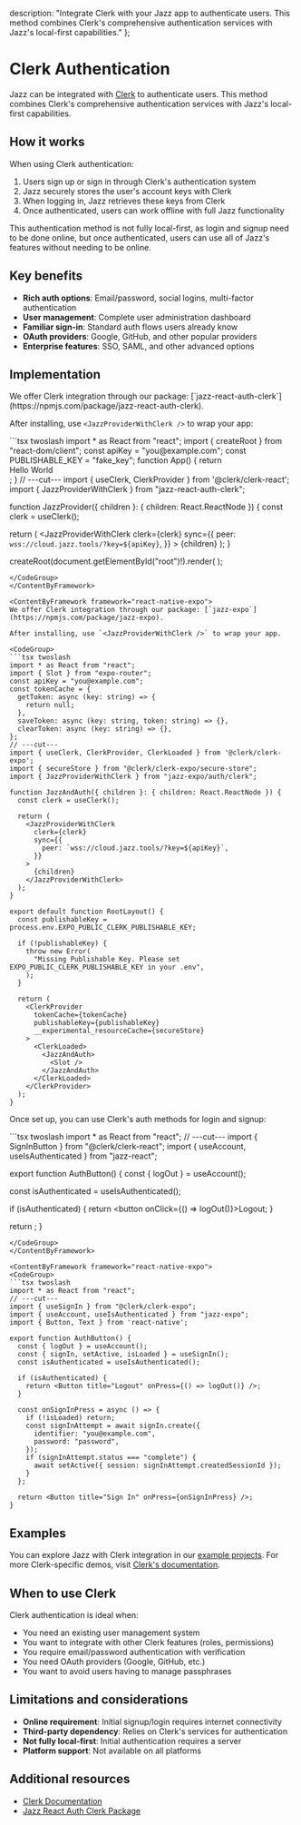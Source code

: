  description: "Integrate Clerk with your Jazz app to authenticate users. This method combines Clerk's comprehensive authentication services with Jazz's local-first capabilities."
};


# Clerk Authentication

Jazz can be integrated with [Clerk](https://clerk.com/) to authenticate users. This method combines Clerk's comprehensive authentication services with Jazz's local-first capabilities.

## How it works

When using Clerk authentication:
1. Users sign up or sign in through Clerk's authentication system
2. Jazz securely stores the user's account keys with Clerk
3. When logging in, Jazz retrieves these keys from Clerk
4. Once authenticated, users can work offline with full Jazz functionality

This authentication method is not fully local-first, as login and signup need to be done online, but once authenticated, users can use all of Jazz's features without needing to be online.

## Key benefits

- **Rich auth options**: Email/password, social logins, multi-factor authentication
- **User management**: Complete user administration dashboard
- **Familiar sign-in**: Standard auth flows users already know
- **OAuth providers**: Google, GitHub, and other popular providers
- **Enterprise features**: SSO, SAML, and other advanced options

## Implementation

<ContentByFramework framework="react">
We offer Clerk integration through our package: [`jazz-react-auth-clerk`](https://npmjs.com/package/jazz-react-auth-clerk).

After installing, use `<JazzProviderWithClerk />` to wrap your app:

<CodeGroup>
```tsx twoslash
import * as React from "react";
import { createRoot } from "react-dom/client";
const apiKey = "you@example.com";
const PUBLISHABLE_KEY = "fake_key";
function App() {
  return <div>Hello World</div>;
}
// ---cut---
import { useClerk, ClerkProvider } from '@clerk/clerk-react';
import { JazzProviderWithClerk } from "jazz-react-auth-clerk";

function JazzProvider({ children }: { children: React.ReactNode }) {
  const clerk = useClerk();

  return (
    <JazzProviderWithClerk
      clerk={clerk}
      sync={{
        peer: `wss://cloud.jazz.tools/?key=${apiKey}`,
      }}
    >
      {children}
    </JazzProviderWithClerk>
  );
}

createRoot(document.getElementById("root")!).render(
  <ClerkProvider publishableKey={PUBLISHABLE_KEY} afterSignOutUrl="/">
    <JazzProvider>
      <App />
    </JazzProvider>
  </ClerkProvider>
);
```
</CodeGroup>
</ContentByFramework>

<ContentByFramework framework="react-native-expo">
We offer Clerk integration through our package: [`jazz-expo`](https://npmjs.com/package/jazz-expo).

After installing, use `<JazzProviderWithClerk />` to wrap your app.

<CodeGroup>
```tsx twoslash
import * as React from "react";
import { Slot } from "expo-router";
const apiKey = "you@example.com";
const tokenCache = {
  getToken: async (key: string) => {
    return null;
  },
  saveToken: async (key: string, token: string) => {},
  clearToken: async (key: string) => {},
};
// ---cut---
import { useClerk, ClerkProvider, ClerkLoaded } from '@clerk/clerk-expo';
import { secureStore } from "@clerk/clerk-expo/secure-store";
import { JazzProviderWithClerk } from "jazz-expo/auth/clerk";

function JazzAndAuth({ children }: { children: React.ReactNode }) {
  const clerk = useClerk();

  return (
    <JazzProviderWithClerk
      clerk={clerk}
      sync={{
        peer: `wss://cloud.jazz.tools/?key=${apiKey}`,
      }}
    >
      {children}
    </JazzProviderWithClerk>
  );
}

export default function RootLayout() {
  const publishableKey = process.env.EXPO_PUBLIC_CLERK_PUBLISHABLE_KEY;

  if (!publishableKey) {
    throw new Error(
      "Missing Publishable Key. Please set EXPO_PUBLIC_CLERK_PUBLISHABLE_KEY in your .env",
    );
  }

  return (
    <ClerkProvider
      tokenCache={tokenCache}
      publishableKey={publishableKey}
      __experimental_resourceCache={secureStore}
    >
      <ClerkLoaded>
        <JazzAndAuth>
          <Slot />
        </JazzAndAuth>
      </ClerkLoaded>
    </ClerkProvider>
  );
}
```
</CodeGroup>
</ContentByFramework>

Once set up, you can use Clerk's auth methods for login and signup:

<ContentByFramework framework="react">
<CodeGroup>
```tsx twoslash
import * as React from "react";
// ---cut---
import { SignInButton } from "@clerk/clerk-react";
import { useAccount, useIsAuthenticated } from "jazz-react";

export function AuthButton() {
  const { logOut } = useAccount();

  const isAuthenticated = useIsAuthenticated();

  if (isAuthenticated) {
    return <button onClick={() => logOut()}>Logout</button>;
  }

  return <SignInButton />;
}
```
</CodeGroup>
</ContentByFramework>

<ContentByFramework framework="react-native-expo">
<CodeGroup>
```tsx twoslash
import * as React from "react";
// ---cut---
import { useSignIn } from "@clerk/clerk-expo";
import { useAccount, useIsAuthenticated } from "jazz-expo";
import { Button, Text } from 'react-native';

export function AuthButton() {
  const { logOut } = useAccount();
  const { signIn, setActive, isLoaded } = useSignIn();
  const isAuthenticated = useIsAuthenticated();

  if (isAuthenticated) {
    return <Button title="Logout" onPress={() => logOut()} />;
  }

  const onSignInPress = async () => {
    if (!isLoaded) return;
    const signInAttempt = await signIn.create({
      identifier: "you@example.com",
      password: "password",
    });
    if (signInAttempt.status === "complete") {
      await setActive({ session: signInAttempt.createdSessionId });
    }
  };

  return <Button title="Sign In" onPress={onSignInPress} />;
}
```
</CodeGroup>
</ContentByFramework>

## Examples

You can explore Jazz with Clerk integration in our [example projects](/examples). For more Clerk-specific demos, visit [Clerk's documentation](https://clerk.com/docs).

## When to use Clerk

Clerk authentication is ideal when:

- You need an existing user management system
- You want to integrate with other Clerk features (roles, permissions)
- You require email/password authentication with verification
- You need OAuth providers (Google, GitHub, etc.)
- You want to avoid users having to manage passphrases

## Limitations and considerations

- **Online requirement**: Initial signup/login requires internet connectivity
- **Third-party dependency**: Relies on Clerk's services for authentication
- **Not fully local-first**: Initial authentication requires a server
- **Platform support**: Not available on all platforms

## Additional resources

- [Clerk Documentation](https://clerk.com/docs)
- [Jazz React Auth Clerk Package](https://npmjs.com/package/jazz-react-auth-clerk)
